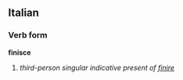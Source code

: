 ==Italian==
===Verb form===
'''finisce'''

# ''third-person singular indicative present of [[finire]]''